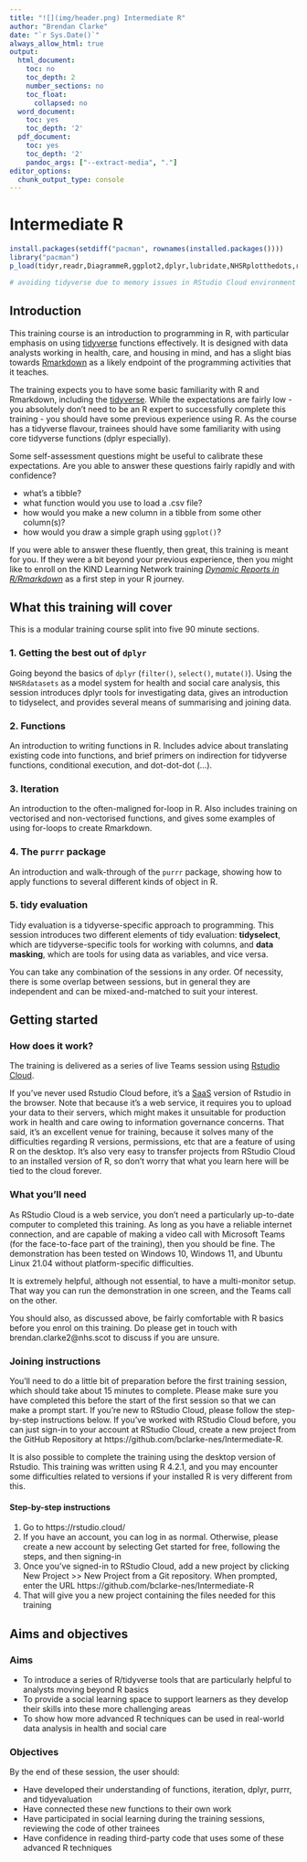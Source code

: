 ---
title: "![](img/header.png) Intermediate R"
author: "Brendan Clarke"
date: "`r Sys.Date()`"
always_allow_html: true
output:
  html_document:
    toc: no
    toc_depth: 2
    number_sections: no
    toc_float:
      collapsed: no
  word_document:
    toc: yes
    toc_depth: '2'
  pdf_document:
    toc: yes
    toc_depth: '2'
    pandoc_args: ["--extract-media", "."]
editor_options: 
  chunk_output_type: console
---
# Intermediate R {.tabset}

```{r pre-setup, message=FALSE, warning=FALSE, echo=F}
install.packages(setdiff("pacman", rownames(installed.packages())))
library("pacman")
p_load(tidyr,readr,DiagrammeR,ggplot2,dplyr,lubridate,NHSRplotthedots,readxl,stringr,NHSRdatasets, purrr)

# avoiding tidyverse due to memory issues in RStudio Cloud environment 
```

## Introduction
This training course is an introduction to programming in R, with particular emphasis on using [tidyverse](https://www.tidyverse.org/) functions effectively. It is designed with data analysts working in health, care, and housing in mind, and has a slight bias towards [Rmarkdown](https://rmarkdown.rstudio.com/) as a likely endpoint of the programming activities that it teaches.

The training expects you to have some basic familiarity with R and Rmarkdown, including the [tidyverse](https://www.tidyverse.org/). While the expectations are fairly low - you absolutely don't need to be an R expert to successfully complete this training - you should have some previous experience using R. As the course has a tidyverse flavour, trainees should have some familiarity with using core tidyverse functions (dplyr especially).

Some self-assessment questions might be useful to calibrate these expectations. Are you able to answer these questions fairly rapidly and with confidence?

- what's a tibble?
- what function would you use to load a .csv file?
- how would you make a new column in a tibble from some other column(s)?
- how would you draw a simple graph using `ggplot()`?

If you were able to answer these fluently, then great, this training is meant for you. If they were a bit beyond your previous experience, then you might like to enroll on the KIND Learning Network training [*Dynamic Reports in R/Rmarkdown*](https://learn.nes.nhs.scot/62249) as a first step in your R journey.

## What this training will cover

This is a modular training course split into five 90 minute sections. 

### 1. Getting the best out of `dplyr`
Going beyond the basics of `dplyr` (`filter()`, `select()`, `mutate()`). Using the `NHSRdatasets` as a model system for health and social care analysis, this session introduces dplyr tools for investigating data, gives an introduction to tidyselect, and provides several means of summarising and joining data.

### 2. Functions
An introduction to writing functions in R. Includes advice about translating existing code into functions, and brief primers on indirection for tidyverse functions, conditional execution, and dot-dot-dot (...).

### 3. Iteration
An introduction to the often-maligned for-loop in R. Also includes training on vectorised and non-vectorised functions, and gives some examples of using for-loops to create Rmarkdown.

### 4. The `purrr` package
An introduction and walk-through of the `purrr` package, showing how to apply functions to several different kinds of object in R.

### 5. tidy evaluation
Tidy evaluation is a tidyverse-specific approach to programming. This session introduces two different elements of tidy evaluation: **tidyselect**, which are tidyverse-specific tools for working with columns, and **data masking**, which are tools for using data as variables, and vice versa.

You can take any combination of the sessions in any order. Of necessity, there is some overlap between sessions, but in general they are independent and can be mixed-and-matched to suit your interest.

## Getting started
### How does it work?
The training is delivered as a series of live Teams session using [Rstudio Cloud](https://rstudio.cloud/). 

If you've never used Rstudio Cloud before, it's a [SaaS](https://en.wikipedia.org/wiki/Software_as_a_service) version of Rstudio in the browser. Note that because it’s a web service, it requires you to upload your data to their servers, which might makes it unsuitable for production work in health and care owing to information governance concerns. That said, it’s an excellent venue for training, because it solves many of the difficulties regarding R versions, permissions, etc that are a feature of using R on the desktop. It's also very easy to transfer projects from RStudio Cloud to an installed version of R, so don’t worry that what you learn here will be tied to the cloud forever.

### What you’ll need
As RStudio Cloud is a web service, you don’t need a particularly up-to-date computer to completed this training. As long as you have a reliable internet connection, and are capable of making a video call with Microsoft Teams (for the face-to-face part of the training), then you should be fine. The demonstration has been tested on Windows 10, Windows 11, and Ubuntu Linux 21.04 without platform-specific difficulties.

It is extremely helpful, although not essential, to have a multi-monitor setup. That way you can run the demonstration in one screen, and the Teams call on the other.

You should also, as discussed above, be fairly comfortable with R basics before you enrol on this training. Do please get in touch with brendan.clarke2@nhs.scot to discuss if you are unsure.

### Joining instructions

You’ll need to do a little bit of preparation before the first training session, which should take about 15 minutes to complete. Please make sure you have completed this before the start of the first session so that we can make a prompt start. If you’re new to RStudio Cloud, please follow the step-by-step instructions below. If you’ve worked with RStudio Cloud before, you can just sign-in to your account at RStudio Cloud, create a new project from the GitHub Repository at https://github.com/bclarke-nes/Intermediate-R.

It is also possible to complete the training using the desktop version of Rstudio. This training was written using R 4.2.1, and you may encounter some difficulties related to versions if your installed R is very different from this.

#### Step-by-step instructions

1. Go to https://rstudio.cloud/
2. If you have an account, you can log in as normal. Otherwise, please create a new account by selecting Get started for free, following the steps, and then signing-in
3. Once you’ve signed-in to RStudio Cloud, add a new project by clicking New Project >> New Project from a Git repository. When prompted, enter the URL https://github.com/bclarke-nes/Intermediate-R
4. That will give you a new project containing the files needed for this training

## Aims and objectives

### Aims
+ To introduce a series of R/tidyverse tools that are particularly helpful to analysts moving beyond R basics
+ To provide a social learning space to support learners as they develop their skills into these more challenging areas
+ To show how more advanced R techniques can be used in real-world data analysis in health and social care

### Objectives
By the end of these session, the user should:

+ Have developed their understanding of functions, iteration, dplyr, purrr, and tidyevaluation
+ Have connected these new functions to their own work
+ Have participated in social learning during the training sessions, reviewing the code of other trainees
+ Have confidence in reading third-party code that uses some of these advanced R techniques


